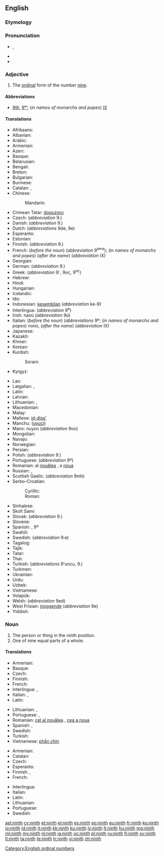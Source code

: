 ==English==
{{wikipedia}}
{{ordinalbox|en|8th|9th|10th|eighth|tenth|card=nine}}

===Etymology===
{{suffix|nine|th}}

===Pronunciation===
* {{a|UK|US}} {{IPA|/naɪnθ/}}, {{X-SAMPA|/naInT/}}
* {{audio|en-us-ninth.ogg|Audio (US)}}
* {{rhymes|aɪnθ}}

===Adjective===
{{en-adj|-}}

# The [[ordinal]] form of the number [[nine]].

====Abbreviations====
* [[9th]], [[9ᵗʰ]]; (''in names of monarchs and popes'') [[IX]]

====Translations====
{{trans-top|ordinal form of nine}}
* Afrikaans: {{t|af|negende}}
* Albanian: {{t|sq|nëntë}}
* Arabic: {{t|ar|تاسع|m|tr=tāsiʿ|sc=Arab}}
* Armenian: {{t-|hy|իններորդ|tr=innerord}}
* Azeri: {{t|az|doqquzuncu}}
* Basque: {{t|eu|bederatzigarren|xs=Basque}}
* Belarusian: {{t|be|дзявяты|m|tr=dzjavjáty|sc=Cyrl}}
* Bengali: {{t|bn|নবম|tr=nôbôm}}
* Breton: {{t|br|navvet}}
* Bulgarian: {{t|bg|девети|m|tr=devéti|sc=Cyrl}}
* Burmese: {{t|my|နဝမ|tr=na̱wa̱ma.|sc=Mymr}}
* Catalan: {{t-|ca|novè}}, {{t|ca|9è}}
* Chinese:
*: Mandarin: {{t|zh|第九|tr=dìjiǔ|sc=Hani}}
* Crimean Tatar: [[doquzıncı]]
* Czech: {{t+|cs|devátý}} (''abbreviation'' 9.)
* Danish: {{t|da|niende}} (''abbreviation'' 9.)
* Dutch: {{t|nl|negende}} (''abbreviations'' 9de, 9e)
* Esperanto: {{t+|eo|naŭa|xs=Esperanto}}
* Estonian: {{t|et|üheksas}}
* Finnish: {{t|fi|yhdeksäs}} (''abbreviation'' 9.)
* French: {{t|fr|neuvième}} (''before the noun'') (''abbreviation'' 9<sup>ème</sup>); (''in names of monarchs and popes'') {{t|fr|neuf}} (''after the name'') (''abbreviation'' IX)
* Georgian: {{t|ka|მეცხრე|tr=mec'xre|sc=Geor}}
* German: {{t|de|neunte}} (''abbreviation'' 9.)
* Greek: {{t+|el|ένατος|tr=énatos}} (''abbreviation'' Θ΄, 9ος, 9<sup>ος</sup>)
* Hebrew: {{t|he|תשיעי|tr=tshi'i|sc=Hebr}}
* Hindi: {{t|hi|नवां|tr=navā̃|sc=Deva}}
* Hungarian: {{t+|hu|kilencedik}}
* Icelandic: {{t|is|níggjundi}}
* Ido: {{t+|io|nonesma|xs=Ido}}
* Indonesian: [[kesembilan]] (''abbreviation'' ke-9)
* Interlingua: {{t|ia|none}} (''abbreviation'' 9<sup>e</sup>)
* Irish: naoú (''abbreviation'' 9ú)
* Italian: {{t|it|nono}} (''before the noun'') (''abbreviations'' 9º; (''in names of monarchs and popes'') nono, (''after the name'') (''abbreviation'' IX)
* Japanese: {{t|ja|九番目|tr=きゅうばんめ, kyūban-me|sc=Jpan}}
* Kazakh: {{t|kk|тоғызыншы|tr=toğızınşı|sc=Cyrl}}
* Khmer: {{t|km|ទីប្រាំបួន|tr=tii pram buən|sc=Khmr}}
* Korean: {{t+|ko|아홉째|tr=ahopjjae|sc=Hang}}
* Kurdish:
*: Sorani: {{t|ku|نۆیه‌م}}
* Kyrgyz: {{t|ky|тогузунчу|tr=toğuzunçu|sc=Cyrl}}
{{trans-mid}}
* Lao: {{t|lo|ທີ່ເກົ້າ|tr=tʰī̀ káw|sc=Laoo}}
* Latgalian: {{tø|ltg|deveits|m}}, {{tø|ltg|deveita|f}}
* Latin: {{t+|la|nonus}}
* Latvian: {{t|lv|devītais}}
* Lithuanian: {{t+|lt|devintas|m|xs=Lithuanian}}, {{t+|lt|devinta|f|xs=Lithuanian}}
* Macedonian: {{t|mk|деветти|m|tr=devetti|sc=Cyrl}}
* Malay: {{t|ms|kesembilan}}
* Maltese: [[id-disa']]
* Manchu: ([[uyuci]])
* Manx: nuyoo (''abbreviation'' 9oo)
* Mongolian: {{t|mn|есдүгээр|tr=jesdügeer|sc=Cyrl}}
* Navajo: {{tø|nv|náhástʼéí góneʼ}}
* Norwegian: {{t|no|nionde}}
* Persian: {{t|fa|نهم|tr=nohom|sc=fa-Arab}}
* Polish: {{t|pl|dziewiąty|m}} (''abbreviation'' 9.) <!-- [[dziewiąta]] {{f}}, [[dziewiąte]] {{n}} -->
* Portuguese: {{t|pt|nono}} (''abbreviation'' 9º)
* Romanian: al [[nouălea]] {{m}}, a [[noua]] {{f}}
* Russian: {{t|ru|девятый|m|tr=devjátyj|sc=Cyrl}}, {{qualifier|abbreviation}} {{t|ru|9-ый|sc=Cyrl}}
* Scottish Gaelic: {{t-|gd|naoidheamh|xs=Scottish Gaelic}} (''abbreviation'' 9mh)
* Serbo-Croatian:
*: Cyrillic: {{t|sh|девети|m}}
*: Roman: {{t|sh|deveti|m}}
* Sinhalese: {{t|si|නවවැනි|tr=navavæni|sc=Sinh}}
* Skolt Sami: {{tø|sms|ååucad}}
* Slovak: {{t-|sk|deviaty}} (''abbreviation'' 9.)
* Slovene: {{t|sl|deveti|m}}
* Spanish: {{t|es|noveno}}, {{qualifier|abbreviation}} 9º
* Swahili: {{t|sw|ya tisa}}
* Swedish: {{t|sv|nionde}} (''abbreviation'' 9:e)
* Tagalog: {{t|tl|ikasiyam}}
* Tajik: {{t|tg|нуҳум|tr=nuhum|sc=Cyrl}}
* Tatar: {{t|tt|тугызынчы|tr=tuğızınçı|sc=Cyrl}}
* Thai: {{t|th|ที่เก้า|tr=têe gâo|sc=Thai}}
* Turkish: {{t|tr|dokuzuncu}} (''abbreviations'' 9'uncu, 9.)
* Turkmen: {{t|tk|dokuzynjy}}
* Ukrainian: {{t|uk|дев'ятій|m|tr=dev’játyj|sc=Cyrl}}
* Urdu: {{t|ur|نواں|tr=navā̃|sc=ur-Arab}}
* Uzbek: {{t|uz|toʻqqizinchi}}
* Vietnamese: {{t|vi|thứ chín}}
* Volapük: {{t|vo|zülid}}
* Welsh: {{t|cy|nawfed}} (''abbreviation'' 9ed)
* West Frisian: [[njoggende]] (''abbreviation'' 9e)
* Yiddish: {{t|yi|נײַנט|tr=naynt|sc=Hebr}}
{{trans-bottom}}

===Noun===
{{en-noun}}

# The person or thing in the ninth position.
# One of nine equal parts of a whole.

====Translations====
{{trans-top|something in the ninth position}}
* Armenian: {{t-|hy|իններորդ|tr=innerord}}
* Basque: {{t|eu|bederatzigarren|xs=Basque}}
* Czech: {{t+|cs|devátý|m}}
* Finnish: {{t+|fi|yhdeksäs}}
* French: {{t+|fr|neuvième|m|f}}
* Interlingua: {{t|ia|nono|m}}, {{t|ia|nona|f}}
* Italian: {{t+|it|nono|m}}, {{t+|it|nona|f}}
* Latin: {{t+|la|nonus}}
{{trans-mid}}
* Lithuanian: {{t+|lt|devintas|m|xs=Lithuanian}}, {{t+|lt|devinta|f|xs=Lithuanian}}
* Portuguese: {{t+|pt|nono|m}}, {{t+|pt|nona|f}}
* Romanian: [[cel al nouălea]] {{m}}, [[cea a noua]] {{f}}
* Spanish: {{t|es|noveno|m}}, {{t|es|novena|f}}
* Swedish: {{t+|sv|nia|c}}
* Turkish: {{t|tr|dokuzuncu}}
* Vietnamese: [[phần chín]]
{{trans-bottom}}

{{trans-top|one of nine equal parts of a whole}}
* Armenian: {{t-|hy|իններորդ|tr=innerord}}
* Catalan: {{t-|ca|novè|m}}
* Czech: {{t-|cs|devítina|f}}
* Esperanto: {{t-|eo|naŭono|xs=Esperanto}}
* Finnish: {{t|fi|yhdeksäsosa}}, {{t|fi|yhdeksännes}}
* French: {{t+|fr|neuvième|m}}
{{trans-mid}}
* Interlingua: {{t|ia|nono|m}}
* Italian: {{t+|it|nono|m}}
* Latin: {{t|la|nonum|n}}
* Lithuanian: {{t+|lt|devintadalis|m|xs=Lithuanian}}
* Portuguese: {{t+|pt|nono|m}}
* Swedish: {{t+|sv|niondel|c}}
{{trans-bottom}}

[[Category:English ordinal numbers]]

[[ast:ninth]]
[[cy:ninth]]
[[et:ninth]]
[[el:ninth]]
[[es:ninth]]
[[eo:ninth]]
[[eu:ninth]]
[[fr:ninth]]
[[ko:ninth]]
[[io:ninth]]
[[id:ninth]]
[[it:ninth]]
[[kk:ninth]]
[[ku:ninth]]
[[lv:ninth]]
[[lt:ninth]]
[[hu:ninth]]
[[mg:ninth]]
[[ml:ninth]]
[[my:ninth]]
[[nl:ninth]]
[[ja:ninth]]
[[oc:ninth]]
[[pl:ninth]]
[[ru:ninth]]
[[fi:ninth]]
[[sv:ninth]]
[[tl:ninth]]
[[ta:ninth]]
[[te:ninth]]
[[tr:ninth]]
[[vi:ninth]]
[[zh:ninth]]